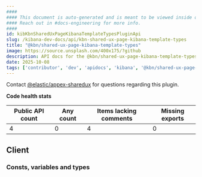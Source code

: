 ```yaml
---
####
#### This document is auto-generated and is meant to be viewed inside our experimental, new docs system.
#### Reach out in #docs-engineering for more info.
####
id: kibKbnSharedUxPageKibanaTemplateTypesPluginApi
slug: /kibana-dev-docs/api/kbn-shared-ux-page-kibana-template-types
title: "@kbn/shared-ux-page-kibana-template-types"
image: https://source.unsplash.com/400x175/?github
description: API docs for the @kbn/shared-ux-page-kibana-template-types plugin
date: 2025-10-08
tags: ['contributor', 'dev', 'apidocs', 'kibana', '@kbn/shared-ux-page-kibana-template-types']
---
```




Contact [@elastic/appex-sharedux](https://github.com/orgs/elastic/teams/appex-sharedux) for questions regarding this plugin.

**Code health stats**

| Public API count  | Any count | Items lacking comments | Missing exports |
|-------------------|-----------|------------------------|-----------------|
| 4 | 0 | 4 | 0 |

## Client

### Consts, variables and types
<DocDefinitionList data={kbnSharedUxPageKibanaTemplateTypesObj.client.misc}/>

